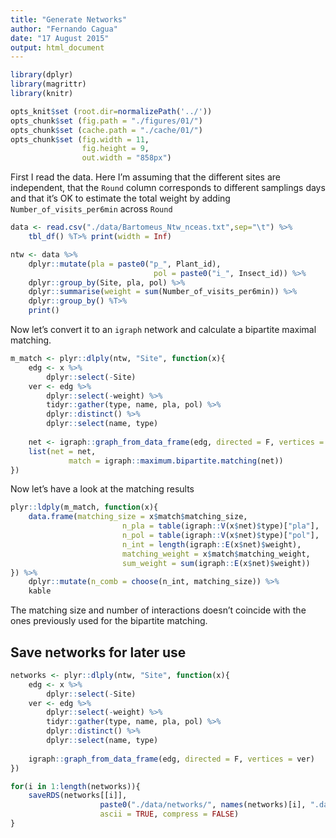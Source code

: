 ```yaml
---
title: "Generate Networks"
author: "Fernando Cagua"
date: "17 August 2015"
output: html_document
---
```


```r
library(dplyr)
library(magrittr)
library(knitr) 

opts_knit$set (root.dir=normalizePath('../'))
opts_chunk$set (fig.path = "./figures/01/")
opts_chunk$set (cache.path = "./cache/01/")
opts_chunk$set (fig.width = 11, 
                fig.height = 9,
                out.width = "858px")
```

First I read the data. Here I'm assuming that the different sites are independent, that the `Round` column corresponds to different samplings days and that it's OK to estimate the total weight by adding `Number_of_visits_per6min` across `Round`

```r
data <- read.csv("./data/Bartomeus_Ntw_nceas.txt",sep="\t") %>%
	tbl_df() %T>% print(width = Inf)

ntw <- data %>%
	dplyr::mutate(pla = paste0("p_", Plant_id),
								pol = paste0("i_", Insect_id)) %>%
	dplyr::group_by(Site, pla, pol) %>%
	dplyr::summarise(weight = sum(Number_of_visits_per6min)) %>%
	dplyr::group_by() %T>%
	print()
```

Now let's convert it to an `igraph` network and calculate a bipartite maximal matching.

```r
m_match <- plyr::dlply(ntw, "Site", function(x){
	edg <- x %>% 
		dplyr::select(-Site)
	ver <- edg %>%
		dplyr::select(-weight) %>%
		tidyr::gather(type, name, pla, pol) %>%
		dplyr::distinct() %>%
		dplyr::select(name, type)
	
	net <- igraph::graph_from_data_frame(edg, directed = F, vertices = ver)
	list(net = net,
			 match = igraph::maximum.bipartite.matching(net))
})
```

Now let's have a look at the matching results

```r
plyr::ldply(m_match, function(x){
	data.frame(matching_size = x$match$matching_size,
						 n_pla = table(igraph::V(x$net)$type)["pla"],
						 n_pol = table(igraph::V(x$net)$type)["pol"],
						 n_int = length(igraph::E(x$net)$weight),
						 matching_weight = x$match$matching_weight,
						 sum_weight = sum(igraph::E(x$net)$weight))
}) %>% 
	dplyr::mutate(n_comb = choose(n_int, matching_size)) %>%
	kable
```

The matching size and number of interactions doesn't coincide with the ones previously used for the bipartite matching.

## Save networks for later use

```r
networks <- plyr::dlply(ntw, "Site", function(x){
	edg <- x %>% 
		dplyr::select(-Site)
	ver <- edg %>%
		dplyr::select(-weight) %>%
		tidyr::gather(type, name, pla, pol) %>%
		dplyr::distinct() %>%
		dplyr::select(name, type)
	
	igraph::graph_from_data_frame(edg, directed = F, vertices = ver)
})

for(i in 1:length(networks)){
	saveRDS(networks[[i]],
					paste0("./data/networks/", names(networks)[i], ".dat"),
					ascii = TRUE, compress = FALSE)
}


```


